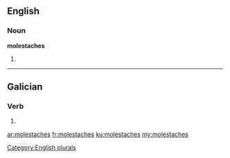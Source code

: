 ==English==

===Noun===
'''molestaches'''

# {{plural of|molestache}}

[[Category:English plurals]]

----

==Galician==

===Verb===
{{gl-verb-form}}

# {{conjugation of|molestar||lang=gl|2|s|pret|ind}}

[[ar:molestaches]]
[[fr:molestaches]]
[[ku:molestaches]]
[[my:molestaches]]